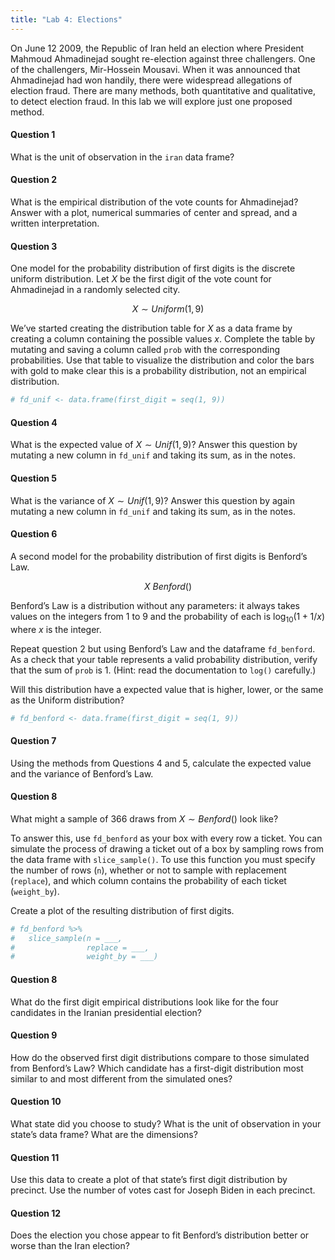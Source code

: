```yaml
---
title: "Lab 4: Elections"
---
```


On June 12 2009, the Republic of Iran held an election where President Mahmoud Ahmadinejad sought re-election against three challengers. One of the challengers, Mir-Hossein Mousavi. When it was announced that Ahmadinejad had won handily, there were widespread allegations of election fraud. There are many methods, both quantitative and qualitative, to detect election fraud. In this lab we will explore just one proposed method.

#### Question 1

What is the unit of observation in the `iran` data frame?


#### Question 2

What is the empirical distribution of the vote counts for Ahmadinejad? Answer with a plot, numerical summaries of center and spread, and a written interpretation.


#### Question 3

One model for the probability distribution of first digits is the discrete uniform distribution. Let $X$ be the first digit of the vote count for Ahmadinejad in a randomly selected city.

$$X \sim Uniform(1, 9)$$

We've started creating the distribution table for $X$ as a data frame by creating a column containing the possible values $x$. Complete the table by mutating and saving a column called `prob` with the corresponding probabilities. Use that table to visualize the distribution and color the bars with gold to make clear this is a probability distribution, not an empirical distribution.

```r
# fd_unif <- data.frame(first_digit = seq(1, 9))
```


#### Question 4

What is the expected value of $X \sim Unif(1, 9)$? Answer this question by mutating a new column in `fd_unif` and taking its sum, as in the notes.


#### Question 5

What is the variance of $X \sim Unif(1, 9)$? Answer this question by again mutating a new column in `fd_unif` and taking its sum, as in the notes.


#### Question 6

A second model for the probability distribution of first digits is Benford's Law.

$$X ~ Benford()$$

Benford's Law is a distribution without any parameters: it always takes values on the integers from 1 to 9 and the probability of each is $\log_{10} \left(1 + 1/x\right)$ where $x$ is the integer.

Repeat question 2 but using Benford's Law and the dataframe `fd_benford`. As a check that your table represents a valid probability distribution, verify that the sum of `prob` is 1. (Hint: read the documentation to `log()` carefully.)

Will this distribution have a expected value that is higher, lower, or the same as the Uniform distribution?

```r
# fd_benford <- data.frame(first_digit = seq(1, 9))
```


#### Question 7

Using the methods from Questions 4 and 5, calculate the expected value and the variance of Benford's Law.


#### Question 8

What might a sample of 366 draws from $X \sim Benford()$ look like?

To answer this, use `fd_benford` as your box with every row a ticket. You can simulate the process of drawing a ticket out of a box by sampling rows from the data frame with `slice_sample()`. To use this function you must specify the number of rows (`n`), whether or not to sample with replacement (`replace`), and which column contains the probability of each ticket (`weight_by`).

Create a plot of the resulting distribution of first digits.

```r
# fd_benford %>%
#   slice_sample(n = ___, 
#                replace = ___, 
#                weight_by = ___)
```


#### Question 8

What do the first digit empirical distributions look like for the four candidates in the Iranian presidential election?


#### Question 9

How do the observed first digit distributions compare to those simulated from Benford's Law? Which candidate has a first-digit distribution most similar to and most different from the simulated ones?

#### Question 10

What state did you choose to study? What is the unit of observation in your state's data frame? What are the dimensions?

#### Question 11

Use this data to create a plot of that state's first digit distribution by precinct. Use the number of votes cast for Joseph Biden in each precinct.

#### Question 12

Does the election you chose appear to fit Benford's distribution better or worse than the Iran election?